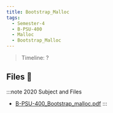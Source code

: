 ```yaml
---
title: Bootstrap_Malloc
tags:
  - Semester-4
  - B-PSU-400
  - Malloc
  - Bootstrap_Malloc
---
```

> Timeline: ?


## Files 📂

:::note 2020 Subject and Files
- [B-PSU-400_Bootstrap_malloc.pdf](https://github.com/Studio-17/Epitech-Subjects/raw/main/Semester-4/B-PSU-400/Malloc/Bootstrap_Malloc/B-PSU-400_Bootstrap_malloc.pdf)
:::
